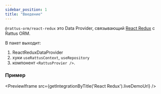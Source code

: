 ```yaml
---
sidebar_position: 1
title: "Введение"
---
```


`@rattus-orm/react-redux` это Data Provider, связывающий [React Redux](https://redux.js.org/) с Rattus ORM.

В пакет выходит:
1. ReactReduxDataProvider
2. хуки `useRattusContext`, `useRepository`
3. компонент `<RattusProvier />`.

### Пример
<PreviewIframe src={getIntegrationByTitle('React Redux').liveDemoUrl} />
